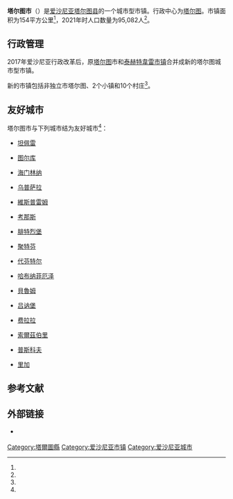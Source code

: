 {{Infobox settlement
| name                    = 塔尔图市
| native_name             = Tartu linn
| native_name_lang        = et
| settlement_type         = [[愛沙尼亞行政區劃|市镇]]
| image_skyline           = Town Hall23 2008.JPG
| image_caption           = 塔尔图市容
| image_flag              = Tartu flag.svg
| flag_size               = 125px
| image_shield            = Tartu coat of arms.svg
| shield_size             = 75px
| image_map               = Eesti Tartu linn 2017.svg
| map_caption             = 塔尔图市在爱沙尼亚的位置
| pushpin_map             = 
| pushpin_label_position  = 
| pushpin_map_alt         = 
| pushpin_map_caption     = 
| coordinates             = 
| coor_pinpoint           = 
| coordinates_footnotes   = 
| subdivision_type        = [[世界政區索引|国家]]
| subdivision_name        = [[愛沙尼亞|愛沙尼亞]]
| subdivision_type1       = [[愛沙尼亞行政區劃|县]]
| subdivision_name1       = [[塔尔图县|塔尔图县]]
| seat_type               = 行政中心
| seat                    = [[塔尔图|塔尔图]]
| established_title       = 合并成立
| established_date        = 2017年11月1日
| government_footnotes    = 
| leader_party            = 
| leader_title            = 
| leader_name             = 
| unit_pref               = Metric
| area_footnotes          = <ref name="haldus"/>
| area_note               = 
| area_water_percent      = 
| area_rank               = 
| area_total_km2          = 153.99
| elevation_footnotes     = 
| elevation_m             = 
| population_as_of        = 2021
| population_footnotes    = <ref name="demog"/>
| population_total        = 95,082
| population_density_km2  = auto
| population_note         = 
| timezone1               = 
| utc_offset1             = 
| timezone1_DST           = 
| utc_offset1_DST         = 
| postal_code_type        = 邮政编码
| postal_code             = 
| area_code_type          = 
| area_code               = 
| iso_code                = 
| website                 = {{URL|https://tartu.ee/}}
| footnotes               = 
}}
'''塔尔图市'''（{{lang-et|Tartu linn}}）是[[爱沙尼亚|爱沙尼亚]][[塔尔图县|塔尔图县]]的一个城市型市镇。行政中心为[[塔尔图|塔尔图]]。市镇面积为154平方公里<ref name="haldus"/>，2021年时人口数量为95,082人<ref name="demog"/>。

== 行政管理 ==
2017年爱沙尼亚行政改革后，原[[塔尔图|塔尔图]]市和[[泰赫特韋雷鄉|泰赫特韋雷市镇]]合并成新的塔尔图城市型市镇。

新的市镇包括非独立市塔尔图、2个小镇和10个村庄<ref name="Asustus"/>。

== 友好城市 ==
塔尔图市与下列城市结为友好城市<ref name="twin"/>：
{{div col|colwidth=15em}}
* {{FIN}}[[坦佩雷|坦佩雷]]
* {{FIN}}[[图尔库|图尔库]]
* {{FIN}}[[海门林纳|海门林纳]]
* {{SWE}}[[乌普萨拉|乌普萨拉]]
* {{HUN}}[[維斯普雷姆|維斯普雷姆]]
* {{LTU}}[[考那斯|考那斯]]
* {{DEN}}[[腓特烈堡|腓特烈堡]]
* {{NED}}[[聚特芬|聚特芬]]
* {{NED}}[[代芬特尔|代芬特尔]]
* {{ICE}}[[哈布纳菲厄泽|哈布纳菲厄泽]]
* {{NOR}}[[貝魯姆|貝魯姆]]
* {{GER}}[[吕讷堡|吕讷堡]]
* {{ITA}}[[费拉拉|费拉拉]]
* {{USA}}[[索爾茲伯里_(馬里蘭州)|索爾茲伯里]]
* {{RUS}}[[普斯科夫|普斯科夫]]
* {{LAT}}[[里加|里加]]
{{div col end}}

== 参考文献 ==
{{Reflist|30em|refs=
<ref name="demog">{{cite web | url = https://www.elvl.ee/elanike-arv | title = Elanike demograafiline jaotus KOV-de kaupa | language = et | publisher = Eesti Linnade ja Valdade Liit | date = 2021-01-06 | accessdate = 2021-03-24 | archive-date = 2020-12-05 | archive-url = https://web.archive.org/web/20201205023600/https://www.elvl.ee/elanike-arv | dead-url = no }}</ref>

<ref name="haldus">{{cite web | url = https://haldusreform.fin.ee/static/sites/3/2018/02/ulevaade_omavalitsused_2018.xlsx | title = Ühinenud ja kõikide omavalitsuste ülevaade (sh KOV kontaktandmed ja omavalitsusjuhid) | format = xlsx | language = et | publisher = haldusreform.fin.ee | date = 2018-03 | accessdate = 2021-03-24 | archive-date = 2018-04-02 | archive-url = https://web.archive.org/web/20180402225522/https://haldusreform.fin.ee/static/sites/3/2018/02/ulevaade_omavalitsused_2018.xlsx | dead-url = no }}</ref>

<ref name="Asustus">{{cite web | url = https://www.riigiteataja.ee/aktilisa/1020/2201/8005/Asustusuksuste_nimistu_lisa_30012018.pdf | title = Asustusüksuste nimistu | format = pdf | language = et | publisher = riigiteataja.ee | date = 2018-01-30 | accessdate = 2021-03-24 | archive-date = 2018-05-10 | archive-url = https://web.archive.org/web/20180510185113/https://www.riigiteataja.ee/aktilisa/1020/2201/8005/Asustusuksuste_nimistu_lisa_30012018.pdf | dead-url = no }}</ref>

<ref name="twin">{{cite web | url = https://tartu.ee/en/foreign-relations | title = Foreign relations - Twin cities | language = en | publisher = City of Tartu | date = 2020-12-07 | accessdate = 2021-03-24 | archive-date = 2021-04-30 | archive-url = https://web.archive.org/web/20210430033255/https://www.tartu.ee/en/foreign-relations | dead-url = no }}</ref>
}}

== 外部链接 ==
{{commonscat|Tartu City|position=left}}
* {{Official site|https://tartu.ee/}} {{et icon}} {{ru}} {{fi}} {{en}} {{de}}

{{DEFAULTSORT:Tartu linn}}
[[Category:塔爾圖縣|Category:塔爾圖縣]]
[[Category:爱沙尼亚市镇|Category:爱沙尼亚市镇]]
[[Category:爱沙尼亚城市|Category:爱沙尼亚城市]]
